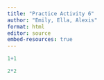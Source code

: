 ```yaml
---
title: "Practice Activity 6"
author: "Emily, Ella, Alexis"
format: html
editor: source
embed-resources: true
---
```


```r
1+1
```

```r
2*2
```
